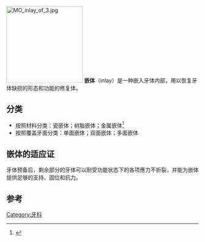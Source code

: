 {{orphan|time=2012-07-12T07:42:51+00:00}}
[[File:MO_inlay_of_3.jpg|200px]]
'''嵌体'''（inlay）是一种嵌入牙体内部，用以恢复牙体缺损的形态和功能的修复体。

==分类==
* 按照材料分类：瓷嵌体；树脂嵌体；金属嵌体<ref>{{Cite web |url=http://www.med66.com/new/9a128a2010/201017xubin16564.shtml |title=医学教育网 - 嵌体的种类 |access-date=2012-12-27 |archive-date=2019-10-03 |archive-url=https://web.archive.org/web/20191003084009/http://www.med66.com/new/9a128a2010/201017xubin16564.shtml |dead-url=no }}</ref>
* 按照覆盖牙面分类：单面嵌体；双面嵌体；多面嵌体

==嵌体的适应证==
牙体预备后，剩余部分的牙体可以耐受功能状态下的各项應力不折裂，并能为嵌体提供足够的支持、固位和抗力。

==参考==
{{reflist}}

[[Category:牙科|Category:牙科]]